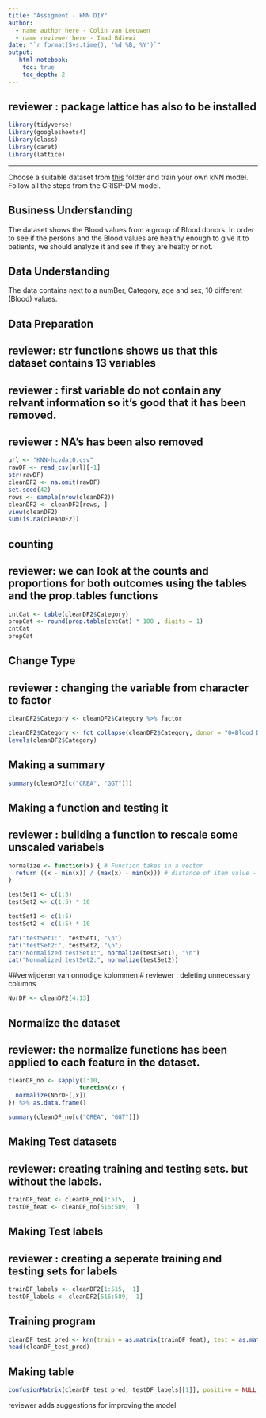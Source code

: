```yaml
---
title: "Assigment - kNN DIY"
author:
  - name author here - Colin van Leeuwen
  - name reviewer here - Imad Bdiewi
date: "`r format(Sys.time(), '%d %B, %Y')`"
output:
   html_notebook:
    toc: true
    toc_depth: 2
---
```

## reviewer : package lattice has also to be installed 

```r
library(tidyverse)
library(googlesheets4)
library(class)
library(caret)
library(lattice)
```

---

Choose a suitable dataset from [this](https://github.com/HAN-M3DM-Data-Mining/assignments/tree/master/datasets) folder and train  your own kNN model. Follow all the steps from the CRISP-DM model.


## Business Understanding
The dataset shows the Blood values from a group of Blood donors. In order to see if the persons and the Blood values are healthy enough to give it to patients, we should analyze it and see if they are healty or not. 

## Data Understanding
The data contains next to a numBer, Category, age and sex, 10 different (Blood) values. 

## Data Preparation
## reviewer: str functions shows us that this dataset contains 13 variables 
## reviewer : first variable do not contain any relvant information so it's good that it has been removed.
## reviewer : NA's has been also removed 
```r
url <- "KNN-hcvdat0.csv"
rawDF <- read_csv(url)[-1]
str(rawDF)
cleanDF2 <- na.omit(rawDF)
set.seed(42)
rows <- sample(nrow(cleanDF2))
cleanDF2 <- cleanDF2[rows, ]
view(cleanDF2)
sum(is.na(cleanDF2))
```

## counting 
## reviewer: we can look at the counts and proportions for both outcomes using the tables and the prop.tables functions
```r
cntCat <- table(cleanDF2$Category)
propCat <- round(prop.table(cntCat) * 100 , digits = 1)
cntCat
propCat
```

## Change Type
## reviewer : changing the variable from character to factor
```r
cleanDF2$Category <- cleanDF2$Category %>% factor

cleanDF2$Category <- fct_collapse(cleanDF2$Category, donor = "0=Blood Donor", suspectdonor = "0s=suspect Blood Donor", hepatitis = c("1=Hepatitis", "2=Fibrosis", "3=Cirrhosis"))
levels(cleanDF2$Category)

```
## Making a summary
```r
summary(cleanDF2[c("CREA", "GGT")])
```

## Making a function and testing it
## reviewer : building a function to rescale some unscaled variabels
```r
normalize <- function(x) { # Function takes in a vector
  return ((x - min(x)) / (max(x) - min(x))) # distance of item value - minimum vector value divided by the range of all vector values
}

testSet1 <- c(1:5)
testSet2 <- c(1:5) * 10

testSet1 <- c(1:5)
testSet2 <- c(1:5) * 10

cat("testSet1:", testSet1, "\n")
cat("testSet2:", testSet2, "\n")
cat("Normalized testSet1:", normalize(testSet1), "\n")
cat("Normalized testSet2:", normalize(testSet2))
```

##verwijderen van onnodige kolommen
# reviewer : deleting unnecessary columns
```r
NorDF <- cleanDF2[4:13]
```


## Normalize the dataset
## reviewer: the normalize functions has been applied to each feature in the dataset.
```r
cleanDF_no <- sapply(1:10,
                    function(x) {
  normalize(NorDF[,x])
}) %>% as.data.frame()

summary(cleanDF_no[c("CREA", "GGT")])
```

## Making Test datasets
## reviewer: creating training and testing sets. but without the labels. 
```r
trainDF_feat <- cleanDF_no[1:515,  ]
testDF_feat <- cleanDF_no[516:589,  ]
```

## Making Test labels
## reviewer : creating a seperate training and testing sets for labels 
```r
trainDF_labels <- cleanDF2[1:515,  1]
testDF_labels <- cleanDF2[516:589,  1]
```

## Training program
```r
cleanDF_test_pred <- knn(train = as.matrix(trainDF_feat), test = as.matrix(testDF_feat), cl = as.matrix(trainDF_labels), k = 21)
head(cleanDF_test_pred)
```

## Making table
```r
confusionMatrix(cleanDF_test_pred, testDF_labels[[1]], positive = NULL, dnn = c("Prediction", "True"))

```

reviewer adds suggestions for improving the model